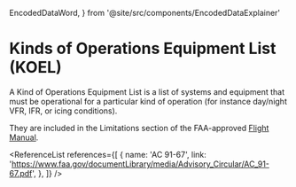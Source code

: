   EncodedDataWord,
} from '@site/src/components/EncodedDataExplainer'

# Kinds of Operations Equipment List (KOEL)

A Kind of Operations Equipment List is a list of systems and equipment that must
be operational for a particular kind of operation (for instance day/night VFR,
IFR, or icing conditions).

They are included in the Limitations section of the FAA-approved
[Flight Manual](/docs/topics/regulations/airworthiness/afms).

<Reg part="91.9" />

<ReferenceList
  references={[
    {
      name: 'AC 91-67',
      link: 'https://www.faa.gov/documentLibrary/media/Advisory_Circular/AC_91-67.pdf',
    },
  ]}
/>
